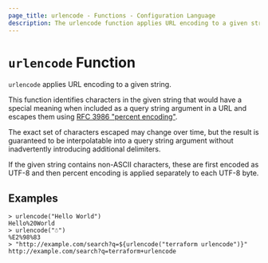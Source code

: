 ```yaml
---
page_title: urlencode - Functions - Configuration Language
description: The urlencode function applies URL encoding to a given string.
---
```


# `urlencode` Function

`urlencode` applies URL encoding to a given string.

This function identifies characters in the given string that would have a
special meaning when included as a query string argument in a URL and
escapes them using
[RFC 3986 "percent encoding"](https://tools.ietf.org/html/rfc3986#section-2.1).

The exact set of characters escaped may change over time, but the result
is guaranteed to be interpolatable into a query string argument without
inadvertently introducing additional delimiters.

If the given string contains non-ASCII characters, these are first encoded as
UTF-8 and then percent encoding is applied separately to each UTF-8 byte.

## Examples

```
> urlencode("Hello World")
Hello%20World
> urlencode("☃")
%E2%98%83
> "http://example.com/search?q=${urlencode("terraform urlencode")}"
http://example.com/search?q=terraform+urlencode
```

